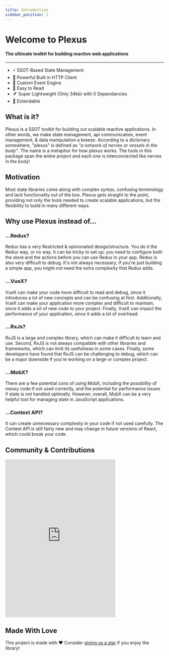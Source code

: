 ```yaml
---
title: Introduction
sidebar_position: 1
---
```



# Welcome to Plexus

#### The ultimate toolkit for building reactive web applications

<Badges />

<hr className="hr" />

<ul className="list">
	<li>⚡️ SSOT-Based State Management </li>
	<li>📡 Powerful Built in HTTP Client </li>
	<li>🚌 Custom Event Engine </li>
	<li>📜 Easy to Read </li>
	<li>🪶 Super Lightweight (Only 34kb) with 0 Dependancies </li>
	<li>🔌 Extendable </li>
</ul>

## What is it?

Plexus is a SSOT toolkit for building out scalable reactive applications. In other words, we make state management, api communication, event management, & data manipulation a breeze. According to a dictionary somewhere, "plexus" is defined as <i>"a network of nerves or vessels in the body"</i>. The name is a metaphor for how plexus works. The tools in this package span the entire project and each one is interconnected like nerves in the body!

## Motivation

Most state libraries come along with complex syntax, confusing terminology and lack functionality out of the box. Plexus gets straight to the point, providing not only the tools needed to create scalable applications, but the flexibility to build in many different ways.

## Why use Plexus instead of...

### ...Redux?

Redux has a very Restricted & opinionated design/structure. You do it the Redux way, or no way. It can be tricky to set up; you need to configure both the store and the actions before you can use Redux in your app. Redux is also very difficult to debug. It's not always necessary; if you're just building a simple app, you might not need the extra complexity that Redux adds.

### ...VueX?

VueX can make your code more difficult to read and debug, since it introduces a lot of new concepts and can be confusing at first. Additionally, VueX can make your application more complex and difficult to maintain, since it adds a lot of new code to your project. Finally, VueX can impact the performance of your application, since it adds a lot of overhead.

### ...RxJs?

RxJS is a large and complex library, which can make it difficult to learn and use. Second, RxJS is not always compatible with other libraries and frameworks, which can limit its usefulness in some cases. Finally, some developers have found that RxJS can be challenging to debug, which can be a major downside if you're working on a large or complex project.

### ...MobX?

There are a few potential cons of using MobX, including the possibility of messy code if not used correctly, and the potential for performance issues if state is not handled optimally. However, overall, MobX can be a very helpful tool for managing state in JavaScript applications.

### ...Context API?

It can create unnecessary complexity in your code if not used carefully. The Context API is still fairly new and may change in future versions of React, which could break your code.

## Community & Contributions

<iframe
	src="https://discord.com/widget?id=941858479793123358&theme=dark"
	width="350"
	height="500"
	allowtransparency="true"
	frameborder="0"
	sandbox="allow-popups allow-popups-to-escape-sandbox allow-same-origin allow-scripts"
></iframe>

## Made With Love

This project is made with ❤️ Consider [giving us a star](https://github.com/PlexusJS/plexus) if you enjoy the library!
